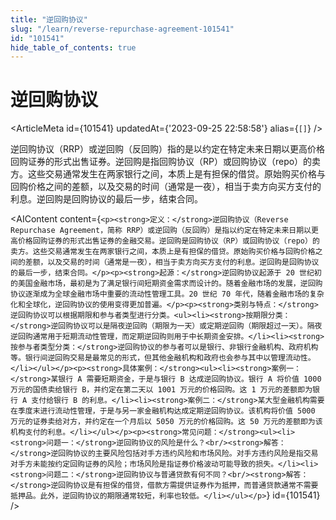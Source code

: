 ```yaml
---
title: "逆回购协议"
slug: "/learn/reverse-repurchase-agreement-101541"
id: "101541"
hide_table_of_contents: true
---
```



# 逆回购协议

<ArticleMeta id={101541} updatedAt={'2023-09-25 22:58:58'} alias={`[]`} />
<div className='border-solid border-b border-t-0 my-4 border-[var(--ifm-color-gray-300)]' />

逆回购协议（RRP）或逆回购（反回购）指的是以约定在特定未来日期以更高价格回购证券的形式出售证券。逆回购是指回购协议（RP）或回购协议（repo）的卖方。这些交易通常发生在两家银行之间，本质上是有担保的借贷。原始购买价格与回购价格之间的差额，以及交易的时间（通常是一夜），相当于卖方向买方支付的利息。逆回购是回购协议的最后一步，结束合同。

<AIContent content={`<p><strong>定义：</strong>逆回购协议（Reverse Repurchase Agreement，简称 RRP）或逆回购（反回购）是指以约定在特定未来日期以更高价格回购证券的形式出售证券的金融交易。逆回购是回购协议（RP）或回购协议（repo）的卖方。这些交易通常发生在两家银行之间，本质上是有担保的借贷。原始购买价格与回购价格之间的差额，以及交易的时间（通常是一夜），相当于卖方向买方支付的利息。逆回购是回购协议的最后一步，结束合同。</p><p><strong>起源：</strong>逆回购协议起源于 20 世纪初的美国金融市场，最初是为了满足银行间短期资金需求而设计的。随着金融市场的发展，逆回购协议逐渐成为全球金融市场中重要的流动性管理工具。20 世纪 70 年代，随着金融市场的复杂化和全球化，逆回购协议的使用变得更加普遍。</p><p><strong>类别与特点：</strong>逆回购协议可以根据期限和参与者类型进行分类。<ul><li><strong>按期限分类：</strong>逆回购协议可以是隔夜逆回购（期限为一天）或定期逆回购（期限超过一天）。隔夜逆回购通常用于短期流动性管理，而定期逆回购则用于中长期资金安排。</li><li><strong>按参与者类型分类：</strong>逆回购协议的参与者可以是银行、非银行金融机构、政府机构等。银行间逆回购交易是最常见的形式，但其他金融机构和政府也会参与其中以管理流动性。</li></ul></p><p><strong>具体案例：</strong><ul><li><strong>案例一：</strong>某银行 A 需要短期资金，于是与银行 B 达成逆回购协议。银行 A 将价值 1000 万元的国债卖给银行 B，并约定在第二天以 1001 万元的价格回购。这 1 万元的差额即为银行 A 支付给银行 B 的利息。</li><li><strong>案例二：</strong>某大型金融机构需要在季度末进行流动性管理，于是与另一家金融机构达成定期逆回购协议。该机构将价值 5000 万元的证券卖给对方，并约定在一个月后以 5050 万元的价格回购。这 50 万元的差额即为该机构支付的利息。</li></ul></p><p><strong>常见问题：</strong><ul><li><strong>问题一：</strong>逆回购协议的风险是什么？<br/><strong>解答：</strong>逆回购协议的主要风险包括对手方违约风险和市场风险。对手方违约风险是指交易对手方未能按约定回购证券的风险；市场风险是指证券价格波动可能导致的损失。</li><li><strong>问题二：</strong>逆回购协议与普通贷款有何不同？<br/><strong>解答：</strong>逆回购协议是有担保的借贷，借款方需提供证券作为抵押，而普通贷款通常不需要抵押品。此外，逆回购协议的期限通常较短，利率也较低。</li></ul></p>`} id={101541} />
